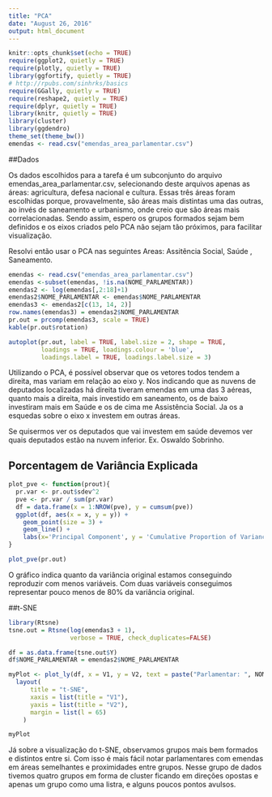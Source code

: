 ```yaml
---
title: "PCA"
date: "August 26, 2016"
output: html_document
---
```


```r
knitr::opts_chunk$set(echo = TRUE)
require(ggplot2, quietly = TRUE)
require(plotly, quietly = TRUE)
library(ggfortify, quietly = TRUE)
# http://rpubs.com/sinhrks/basics
require(GGally, quietly = TRUE)
require(reshape2, quietly = TRUE)
require(dplyr, quietly = TRUE)
library(knitr, quietly = TRUE)
library(cluster)
library(ggdendro)
theme_set(theme_bw())
emendas <- read.csv("emendas_area_parlamentar.csv")
```

##Dados

Os dados escolhidos para a tarefa é um subconjunto do arquivo emendas_area_parlamentar.csv, selecionando deste arquivos apenas as áreas: agricultura, defesa nacional e cultura. Essas três áreas foram escolhidas porque, provavelmente, são áreas mais distintas uma das outras, ao invés de saneamento e urbanismo, onde creio que são áreas mais correlacionadas. Sendo assim, espero os grupos formados sejam bem definidos e os eixos criados pelo PCA não sejam tão próximos, para facilitar visualização.


Resolvi então usar o PCA nas seguintes Areas: Assitência Social, Saúde , Saneamento.

```r
emendas <- read.csv("emendas_area_parlamentar.csv")
emendas <-subset(emendas, !is.na(NOME_PARLAMENTAR))
emendas2 <- log(emendas[,2:18]+1)
emendas2$NOME_PARLAMENTAR <- emendas$NOME_PARLAMENTAR
emendas3 <- emendas2[c(13, 14, 2)]
row.names(emendas3) = emendas2$NOME_PARLAMENTAR
pr.out = prcomp(emendas3, scale = TRUE)
kable(pr.out$rotation)

autoplot(pr.out, label = TRUE, label.size = 2, shape = TRUE, 
         loadings = TRUE, loadings.colour = 'blue',
         loadings.label = TRUE, loadings.label.size = 3)


```

Utilizando o PCA, é possível observar que os vetores todos tendem a direita, mas variam em relação ao eixo y. Nos indicando que as nuvens de deputados localizadas há direita tiveram emendas em uma das 3 aéreas, quanto mais a direita, mais investido em saneamento, os de baixo investiram mais em Saúde e os de cima me Assistência Social. Ja os a esquedas sobre o eixo x investem em outras áreas.

Se quisermos ver os deputados que vai investem em saúde devemos ver quais deputados estão na nuvem inferior. Ex. Oswaldo Sobrinho.

## Porcentagem de Variância Explicada

```r
plot_pve <- function(prout){
  pr.var <- pr.out$sdev^2
  pve <- pr.var / sum(pr.var)
  df = data.frame(x = 1:NROW(pve), y = cumsum(pve))
  ggplot(df, aes(x = x, y = y)) + 
    geom_point(size = 3) + 
    geom_line() + 
    labs(x='Principal Component', y = 'Cumulative Proportion of Variance Explained')
}

plot_pve(pr.out)

```

O gráfico indica quanto da variância original estamos conseguindo reproduzir com menos variáveis. Com duas variáveis conseguimos representar pouco menos de 80% da variância original.

##t-SNE

```r
library(Rtsne)
tsne.out = Rtsne(log(emendas3 + 1), 
                 verbose = TRUE, check_duplicates=FALSE)

df = as.data.frame(tsne.out$Y)
df$NOME_PARLAMENTAR = emendas2$NOME_PARLAMENTAR

myPlot <- plot_ly(df, x = V1, y = V2, text = paste("Parlamentar: ", NOME_PARLAMENTAR), name = "nome", mode = "markers") %>%
  layout(
      title = "t-SNE",
      xaxis = list(title = "V1"),
      yaxis = list(title = "V2"),
      margin = list(l = 65)
    )

myPlot 

```

Já sobre a visualização do t-SNE, observamos grupos mais bem formados e distintos entre si. Com isso é mais fácil notar parlamentares com emendas em áreas semelhantes e proximidades entre grupos. Nesse grupo de dados tivemos quatro grupos em forma de cluster ficando em direções opostas e apenas um grupo como uma listra, e alguns poucos pontos avulsos.
